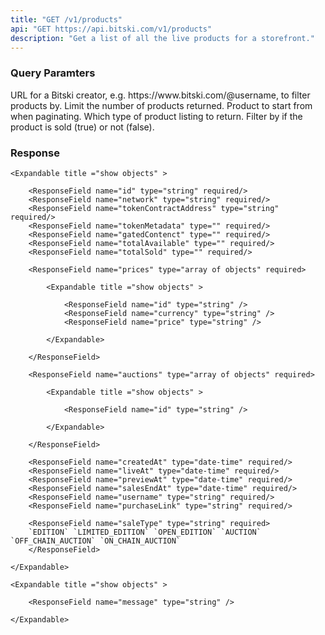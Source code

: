 ```yaml
---
title: "GET /v1/products"
api: "GET https://api.bitski.com/v1/products"
description: "Get a list of all the live products for a storefront."
---
```


### Query Paramters

<ParamField query="baseUrl" type="string">
  URL for a Bitski creator, e.g. https://www.bitski.com/@username, to filter
  products by.
</ParamField>

<ParamField query="limit" type="integer">
  Limit the number of products returned.
</ParamField>

<ParamField query="offset" type="integer" >
Product to start from when paginating.

</ParamField>

<ParamField query="saleType" type="string">
  Which type of product listing to return.
</ParamField>

<ParamField query="sold" type="boolean">
  Filter by if the product is sold (true) or not (false).
</ParamField>

### Response

<ParamField body="products" type="array of objects" required>

    <Expandable title ="show objects" >

        <ResponseField name="id" type="string" required/>
        <ResponseField name="network" type="string" required/>
        <ResponseField name="tokenContractAddress" type="string" required/>
        <ResponseField name="tokenMetadata" type="" required/>
        <ResponseField name="gatedContenct" type="" required/>
        <ResponseField name="totalAvailable" type="" required/>
        <ResponseField name="totalSold" type="" required/>

        <ResponseField name="prices" type="array of objects" required>

            <Expandable title ="show objects" >

                <ResponseField name="id" type="string" />
                <ResponseField name="currency" type="string" />
                <ResponseField name="price" type="string" />

            </Expandable>

        </ResponseField>

        <ResponseField name="auctions" type="array of objects" required>

            <Expandable title ="show objects" >

                <ResponseField name="id" type="string" />

            </Expandable>

        </ResponseField>

        <ResponseField name="createdAt" type="date-time" required/>
        <ResponseField name="liveAt" type="date-time" required/>
        <ResponseField name="previewAt" type="date-time" required/>
        <ResponseField name="salesEndAt" type="date-time" required/>
        <ResponseField name="username" type="string" required/>
        <ResponseField name="purchaseLink" type="string" required/>

        <ResponseField name="saleType" type="string" required>
        `EDITION` `LIMITED_EDITION` `OPEN_EDITION` `AUCTION` `OFF_CHAIN_AUCTION` `ON_CHAIN_AUCTION`
        </ResponseField>

    </Expandable>

</ParamField>

<ParamField body= "error" type="object" required >
  
    <Expandable title ="show objects" >

        <ResponseField name="message" type="string" />

    </Expandable>

</ParamField>
